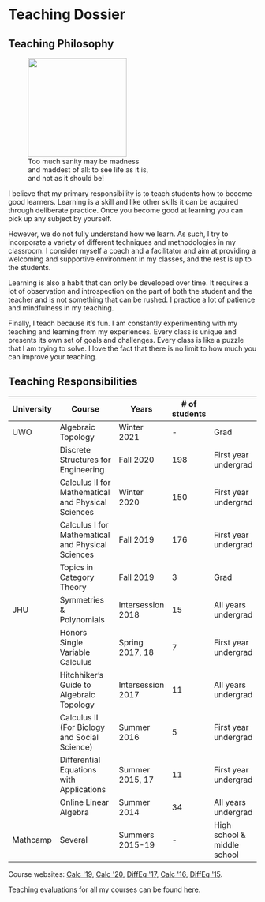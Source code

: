
# Teaching Dossier

## Teaching Philosophy


<figure class="right">
  <a href="https://en.wikipedia.org/wiki/Don_Quixote_(Picasso)"><img src="https://upload.wikimedia.org/wikipedia/en/7/73/Don_Quixote_%281955%29_by_Pablo_Picasso.jpg" width="200px" /></a>
  <figcaption>Too much sanity may be madness<br/> and maddest of all: to see life as it is, <br/> and not as it should be!</figcaption>
</figure>

I believe that my primary responsibility is to teach students how to become good learners. 
Learning is a skill and like other skills it can be acquired through deliberate practice.
Once you become good at learning you can pick up any subject by yourself.

However, we do not fully understand how we learn. 
As such, I try to incorporate a variety of different techniques and methodologies in my classroom.
I consider myself a coach and a facilitator and aim at providing a welcoming and supportive environment in my classes, and the rest is up to the students.

Learning is also a habit that can only be developed over time.
It requires a lot of observation and introspection on the part of both the student and the teacher and is not something that can be rushed.
I practice a lot of patience and mindfulness in my teaching.

Finally, I teach because it's fun.
I am constantly experimenting with my teaching and learning from my experiences.
Every class is unique and presents its own set of goals and challenges. 
Every class is like a puzzle that I am trying to solve. 
I love the fact that there is no limit to how much you can improve your teaching.

<!-- Finally, I'm interested in learning about research related to education. 
My background is in hard sciences so I'm skeptical about the validity of educational research but I'm hoping that this opinion will change once I read more about it in depth. -->

## Teaching Responsibilities 

| University | Course                                             | Years             | # of students |                             |
|------------|----------------------------------------------------|-------------------|---------------|-----------------------------|
| UWO        | Algebraic Topology                                 | Winter 2021       | -             | Grad                        |
|            | Discrete Structures for Engineering                | Fall 2020         | 198           | First year undergrad        |
|            | Calculus II for Mathematical and Physical Sciences | Winter 2020       | 150           | First year undergrad        |
|            | Calculus I for Mathematical and Physical Sciences  | Fall 2019         | 176           | First year undergrad        |
|            | Topics in Category Theory                          | Fall 2019         | 3             | Grad                        |
| JHU        | Symmetries & Polynomials                           | Intersession 2018 | 15            | All years undergrad         |
|            | Honors Single Variable Calculus                    | Spring 2017, 18   | 7             | First year undergrad        |
|            | Hitchhiker’s Guide to Algebraic Topology           | Intersession 2017 | 11            | All years undergrad         |
|            | Calculus II (For Biology and Social Science)       | Summer 2016       | 5             | First year undergrad        |
|            | Differential Equations with Applications           | Summer 2015, 17   | 11            | First year undergrad        |
|            | Online Linear Algebra                              | Summer 2014       | 34            | All years undergrad         |
| Mathcamp   | Several                                            | Summers 2015-19   | -             | High school & middle school |

Course websites: [Calc \'19], [Calc \'20], [DiffEq \'17], [Calc \'16], [DiffEq \'15].

Teaching evaluations for all my courses can be found [here](https://tinyurl.com/nakade-evals).


[apurvanakade.github.io/courses/2018_Honors_Calc/]: https://apurvanakade.github.io/courses/2018_Honors_Calc/index.html


[Zybooks]: https://learn.zybooks.com/zybook/UWOMath2151ANakadeFall2020
[www.youtube.com/playlist?list=PLXAOfwfSuiKm3cL-JftD9ndrjYi7fPcqN]: https://www.youtube.com/playlist?list=PLXAOfwfSuiKm3cL-JftD9ndrjYi7fPcqN
[WeBWork]: https://webwork.maa.org/



[DiffEq \'15]: https://drive.google.com/drive/folders/1X7WKPhBljbXt6dBt278t2lKUlWUKIU5Z?usp=sharing
[DiffEq \'17]: https://drive.google.com/drive/folders/1_lSraXoUwk7CmStg23T1nHpYvf9zq9jA?usp=sharing
[Calc \'16]: https://drive.google.com/drive/folders/199dY1MF3TWhJ6gUKQyPf_7YK6rO36HZc?usp=sharing
[Calc \'19]: https://www.youtube.com/playlist?list=PLXAOfwfSuiKkdSQB2tVu_KcYMWhZpK19J
[Calc \'20]: https://drive.google.com/drive/folders/1MkXy0CPOKqSJANr9QSD4gwYdMYjVcdmV?usp=sharing
